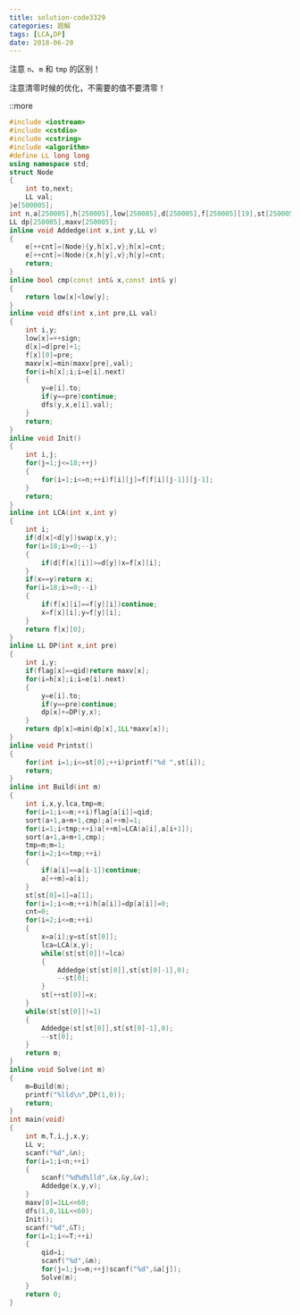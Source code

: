 ```yaml
---
title: solution-code3329
categories: 题解
tags: [LCA,DP]
date: 2018-06-20
---
```


注意 `n`、`m` 和 `tmp` 的区别！

注意清零时候的优化，不需要的值不要清零！

::more


```cpp
#include <iostream>
#include <cstdio>
#include <cstring>
#include <algorithm>
#define LL long long
using namespace std;
struct Node
{
	int to,next;
	LL val;
}e[500005];
int n,a[250005],h[250005],low[250005],d[250005],f[250005][19],st[250005],flag[250005],cnt,sign,qid;
LL dp[250005],maxv[250005];
inline void Addedge(int x,int y,LL v)
{
	e[++cnt]=(Node){y,h[x],v};h[x]=cnt;
	e[++cnt]=(Node){x,h[y],v};h[y]=cnt;
	return;
}
inline bool cmp(const int& x,const int& y)
{
	return low[x]<low[y];
}
inline void dfs(int x,int pre,LL val)
{
	int i,y;
	low[x]=++sign;
	d[x]=d[pre]+1;
	f[x][0]=pre;
	maxv[x]=min(maxv[pre],val);
	for(i=h[x];i;i=e[i].next)
	{
		y=e[i].to;
		if(y==pre)continue;
		dfs(y,x,e[i].val);
	}
	return;
}
inline void Init()
{
	int i,j;
	for(j=1;j<=18;++j)
	{
		for(i=1;i<=n;++i)f[i][j]=f[f[i][j-1]][j-1];
	}
	return;
}
inline int LCA(int x,int y)
{
	int i;
	if(d[x]<d[y])swap(x,y);
	for(i=18;i>=0;--i)
	{
		if(d[f[x][i]]>=d[y])x=f[x][i];
	}
	if(x==y)return x;
	for(i=18;i>=0;--i)
	{
		if(f[x][i]==f[y][i])continue;
		x=f[x][i];y=f[y][i];
	}
	return f[x][0];
}
inline LL DP(int x,int pre)
{
	int i,y;
	if(flag[x]==qid)return maxv[x];
	for(i=h[x];i;i=e[i].next)
	{
		y=e[i].to;
		if(y==pre)continue;
		dp[x]+=DP(y,x);
	}
	return dp[x]=min(dp[x],1LL*maxv[x]);
}
inline void Printst()
{
	for(int i=1;i<=st[0];++i)printf("%d ",st[i]);
	return;
}
inline int Build(int m)
{
	int i,x,y,lca,tmp=m;
	for(i=1;i<=m;++i)flag[a[i]]=qid;
	sort(a+1,a+m+1,cmp);a[++m]=1;
	for(i=1;i<tmp;++i)a[++m]=LCA(a[i],a[i+1]);
	sort(a+1,a+m+1,cmp);
	tmp=m;m=1;
	for(i=2;i<=tmp;++i)
	{
		if(a[i]==a[i-1])continue;
		a[++m]=a[i];
	}
	st[st[0]=1]=a[1];
	for(i=1;i<=m;++i)h[a[i]]=dp[a[i]]=0;
	cnt=0;
	for(i=2;i<=m;++i)
	{
		x=a[i];y=st[st[0]];
		lca=LCA(x,y);
		while(st[st[0]]!=lca)
		{
			Addedge(st[st[0]],st[st[0]-1],0);
			--st[0];
		}
		st[++st[0]]=x;
	}
	while(st[st[0]]!=1)
	{
		Addedge(st[st[0]],st[st[0]-1],0);
		--st[0];
	}
	return m;
}
inline void Solve(int m)
{
	m=Build(m);
	printf("%lld\n",DP(1,0));
	return;
}
int main(void)
{
	int m,T,i,j,x,y;
	LL v;
	scanf("%d",&n);
	for(i=1;i<n;++i)
	{
		scanf("%d%d%lld",&x,&y,&v);
		Addedge(x,y,v);
	}
	maxv[0]=1LL<<60;
	dfs(1,0,1LL<<60);
	Init();
	scanf("%d",&T);
	for(i=1;i<=T;++i)
	{
		qid=i;
		scanf("%d",&m);
		for(j=1;j<=m;++j)scanf("%d",&a[j]);
		Solve(m);
	}
	return 0;
}

```
